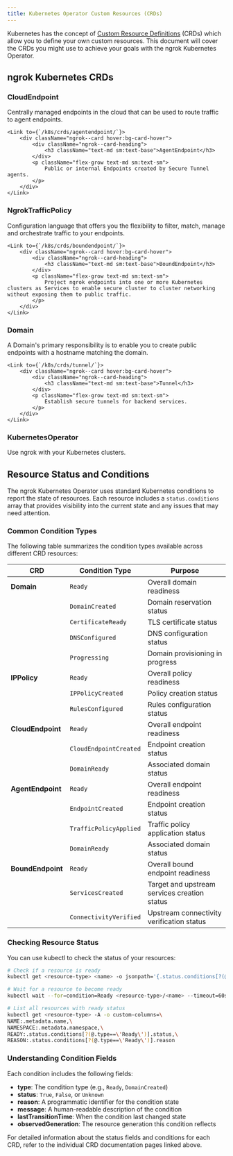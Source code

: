```yaml
---
title: Kubernetes Operator Custom Resources (CRDs)
---
```






Kubernetes has the concept of [Custom Resource Definitions](https://kubernetes.io/docs/tasks/extend-kubernetes/custom-resources/custom-resource-definitions/) (CRDs) which allow you to define your own custom resources.
This document will cover the CRDs you might use to achieve your goals with the ngrok Kubernetes Operator.

## ngrok Kubernetes CRDs

<div className="ngrok--cards ngrok--cards-flex ngrok--cards-row">
    <Link to={`/k8s/crds/cloudendpoint/`}>
        <div className="ngrok--card hover:bg-card-hover">
            <div className="ngrok--card-heading">
                <h3 className="text-md sm:text-base">CloudEndpoint</h3>
            </div>
            <p className="flex-grow text-md sm:text-sm">
                Centrally managed endpoints in the cloud that can be used to route traffic to agent endpoints.
            </p>
        </div>
    </Link>

    <Link to={`/k8s/crds/agentendpoint/`}>
        <div className="ngrok--card hover:bg-card-hover">
            <div className="ngrok--card-heading">
                <h3 className="text-md sm:text-base">AgentEndpoint</h3>
            </div>
            <p className="flex-grow text-md sm:text-sm">
                Public or internal Endpoints created by Secure Tunnel agents.
            </p>
        </div>
    </Link>

</div>

<div className="ngrok--cards ngrok--cards-flex ngrok--cards-row">
    <Link to={`/k8s/crds/ngroktrafficpolicy/`}>
        <div className="ngrok--card hover:bg-card-hover">
            <div className="ngrok--card-heading">
                <h3 className="text-md sm:text-base">NgrokTrafficPolicy</h3>
            </div>
            <p className="flex-grow text-md sm:text-sm">
                Configuration language that offers you the flexibility to filter, match, manage and orchestrate traffic to your endpoints.
            </p>
        </div>
    </Link>

    <Link to={`/k8s/crds/boundendpoint/`}>
        <div className="ngrok--card hover:bg-card-hover">
            <div className="ngrok--card-heading">
                <h3 className="text-md sm:text-base">BoundEndpoint</h3>
            </div>
            <p className="flex-grow text-md sm:text-sm">
                Project ngrok endpoints into one or more Kubernetes clusters as Services to enable secure cluster to cluster networking without exposing them to public traffic.
            </p>
        </div>
    </Link>

</div>

<div className="ngrok--cards ngrok--cards-flex ngrok--cards-row">
    <Link to={`/k8s/crds/domain/`}>
        <div className="ngrok--card hover:bg-card-hover">
            <div className="ngrok--card-heading">
                <h3 className="text-md sm:text-base">Domain</h3>
            </div>
            <p className="flex-grow text-md sm:text-sm">
                A Domain's primary responsibility is to enable you to create public endpoints with a hostname matching the domain.
            </p>
        </div>
    </Link>

    <Link to={`/k8s/crds/tunnel/`}>
        <div className="ngrok--card hover:bg-card-hover">
            <div className="ngrok--card-heading">
                <h3 className="text-md sm:text-base">Tunnel</h3>
            </div>
            <p className="flex-grow text-md sm:text-sm">
                Establish secure tunnels for backend services.
            </p>
        </div>
    </Link>

</div>

<div className="ngrok--cards ngrok--cards-flex ngrok--cards-row">
	<Link to={`/k8s/crds/kubernetesoperator/`}>
		<div className="ngrok--card hover:bg-card-hover">
			<div className="ngrok--card-heading">
				<h3 className="text-md sm:text-base">KubernetesOperator</h3>
			</div>
			<p className="text-md flex-grow sm:text-sm">
				Use ngrok with your Kubernetes clusters.
			</p>
		</div>
	</Link>
</div>

## Resource Status and Conditions

The ngrok Kubernetes Operator uses standard Kubernetes conditions to report the state of resources. Each resource includes a `status.conditions` array that provides visibility into the current state and any issues that may need attention.

### Common Condition Types

The following table summarizes the condition types available across different CRD resources:

| CRD | Condition Type | Purpose |
|-----|----------------|---------|
| **Domain** | `Ready` | Overall domain readiness |
| | `DomainCreated` | Domain reservation status |
| | `CertificateReady` | TLS certificate status |
| | `DNSConfigured` | DNS configuration status |
| | `Progressing` | Domain provisioning in progress |
| **IPPolicy** | `Ready` | Overall policy readiness |
| | `IPPolicyCreated` | Policy creation status |
| | `RulesConfigured` | Rules configuration status |
| **CloudEndpoint** | `Ready` | Overall endpoint readiness |
| | `CloudEndpointCreated` | Endpoint creation status |
| | `DomainReady` | Associated domain status |
| **AgentEndpoint** | `Ready` | Overall endpoint readiness |
| | `EndpointCreated` | Endpoint creation status |
| | `TrafficPolicyApplied` | Traffic policy application status |
| | `DomainReady` | Associated domain status |
| **BoundEndpoint** | `Ready` | Overall bound endpoint readiness |
| | `ServicesCreated` | Target and upstream services creation status |
| | `ConnectivityVerified` | Upstream connectivity verification status |

### Checking Resource Status

You can use kubectl to check the status of your resources:

```bash
# Check if a resource is ready
kubectl get <resource-type> <name> -o jsonpath='{.status.conditions[?(@.type=="Ready")]}'

# Wait for a resource to become ready
kubectl wait --for=condition=Ready <resource-type>/<name> --timeout=60s

# List all resources with ready status
kubectl get <resource-type> -A -o custom-columns=\
NAME:.metadata.name,\
NAMESPACE:.metadata.namespace,\
READY:.status.conditions[?(@.type==\'Ready\')].status,\
REASON:.status.conditions[?(@.type==\'Ready\')].reason
```

### Understanding Condition Fields

Each condition includes the following fields:

- **type**: The condition type (e.g., `Ready`, `DomainCreated`)
- **status**: `True`, `False`, or `Unknown`
- **reason**: A programmatic identifier for the condition state
- **message**: A human-readable description of the condition
- **lastTransitionTime**: When the condition last changed state
- **observedGeneration**: The resource generation this condition reflects

For detailed information about the status fields and conditions for each CRD, refer to the individual CRD documentation pages linked above.
